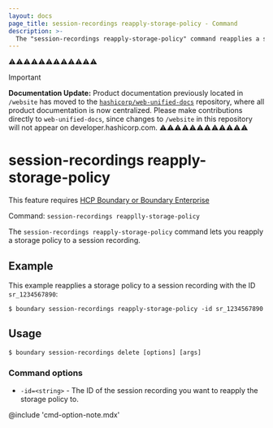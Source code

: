```yaml
---
layout: docs
page_title: session-recordings reapply-storage-policy - Command
description: >-
  The "session-recordings reapply-storage-policy" command reapplies a storage policy to a session recording resource.
---
```


⚠️⚠️⚠️⚠️⚠️⚠️⚠️⚠️⚠️⚠️⚠️⚠️
> [!IMPORTANT]  
> **Documentation Update:** Product documentation previously located in `/website` has moved to the [`hashicorp/web-unified-docs`](https://github.com/hashicorp/web-unified-docs) repository, where all product documentation is now centralized. Please make contributions directly to `web-unified-docs`, since changes to `/website` in this repository will not appear on developer.hashicorp.com.
⚠️⚠️⚠️⚠️⚠️⚠️⚠️⚠️⚠️⚠️⚠️⚠️

# session-recordings reapply-storage-policy

<EnterpriseAlert product="boundary">This feature requires <a href="https://www.hashicorp.com/products/boundary">HCP Boundary or Boundary Enterprise</a></EnterpriseAlert>

Command: `session-recordings reapplly-storage-policy`

The `session-recordings reapply-storage-policy` command lets you reapply a storage policy to a session recording.

## Example

This example reapplies a storage policy to a session recording with the ID `sr_1234567890`:

```shell-session
$ boundary session-recordings reapply-storage-policy -id sr_1234567890
```

## Usage

<CodeBlockConfig hideClipboard>

```shell-session
$ boundary session-recordings delete [options] [args]
```

</CodeBlockConfig>

### Command options

- `-id=<string>` - The ID of the session recording you want to reapply the storage policy to.

@include 'cmd-option-note.mdx'